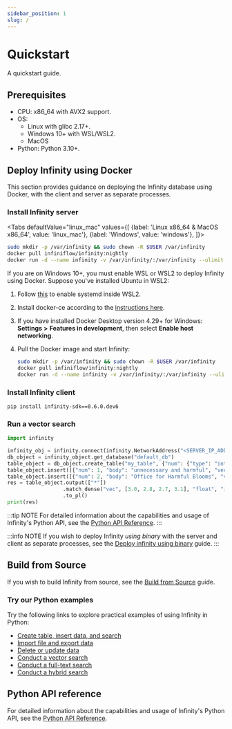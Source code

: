 ```yaml
---
sidebar_position: 1
slug: /
---
```


# Quickstart

A quickstart guide.

## Prerequisites

- CPU: x86_64 with AVX2 support.
- OS:
  - Linux with glibc 2.17+.
  - Windows 10+ with WSL/WSL2.
  - MacOS
- Python: Python 3.10+.

## Deploy Infinity using Docker 

This section provides guidance on deploying the Infinity database using Docker, with the client and server as separate processes. 

### Install Infinity server

<Tabs
  defaultValue="linux_mac"
  values={[
    {label: 'Linux x86_64 & MacOS x86_64', value: 'linux_mac'},
    {label: 'Windows', value: 'windows'},
  ]}>
   <TabItem value="linux_mac">

```bash
sudo mkdir -p /var/infinity && sudo chown -R $USER /var/infinity
docker pull infiniflow/infinity:nightly
docker run -d --name infinity -v /var/infinity/:/var/infinity --ulimit nofile=500000:500000 --network=host infiniflow/infinity:nightly
```
  </TabItem>
  <TabItem value="windows">

If you are on Windows 10+, you must enable WSL or WSL2 to deploy Infinity using Docker. Suppose you've installed Ubuntu in WSL2:

1. Follow [this](https://learn.microsoft.com/en-us/windows/wsl/systemd) to enable systemd inside WSL2.
2. Install docker-ce according to the [instructions here](https://docs.docker.com/engine/install/ubuntu).
3. If you have installed Docker Desktop version 4.29+ for Windows: **Settings** **>** **Features in development**, then select **Enable host networking**.
4. Pull the Docker image and start Infinity: 

   ```bash
   sudo mkdir -p /var/infinity && sudo chown -R $USER /var/infinity
   docker pull infiniflow/infinity:nightly
   docker run -d --name infinity -v /var/infinity/:/var/infinity --ulimit nofile=500000:500000 --network=host infiniflow/infinity:nightly
   ```

  </TabItem>
</Tabs>

### Install Infinity client

```
pip install infinity-sdk==0.6.0.dev6
```

### Run a vector search

```python
import infinity

infinity_obj = infinity.connect(infinity.NetworkAddress("<SERVER_IP_ADDRESS>", 23817)) 
db_object = infinity_object.get_database("default_db")
table_object = db_object.create_table("my_table", {"num": {"type": "integer"}, "body": {"type": "varchar"}, "vec": {"type": "vector, 4, float"}})
table_object.insert([{"num": 1, "body": "unnecessary and harmful", "vec": [1.0, 1.2, 0.8, 0.9]}])
table_object.insert([{"num": 2, "body": "Office for Harmful Blooms", "vec": [4.0, 4.2, 4.3, 4.5]}])
res = table_object.output(["*"])
                  .match_dense("vec", [3.0, 2.8, 2.7, 3.1], "float", "ip", 2)
                  .to_pl()
print(res)
```

:::tip NOTE
For detailed information about the capabilities and usage of Infinity's Python API, see the [Python API Reference](../references/pysdk_api_reference.md).
:::

:::info NOTE
If you wish to deploy Infinity *using binary* with the server and client as separate processes, see the [Deploy infinity using binary](https://infiniflow.org/docs/dev/deploy_infinity_server) guide.
:::

## Build from Source

If you wish to build Infinity from source, see the [Build from Source](https://infiniflow.org/docs/dev/build_from_source) guide.

### Try our Python examples

Try the following links to explore practical examples of using Infinity in Python:

- [Create table, insert data, and search](https://github.com/infiniflow/infinity/blob/main/example/simple_example.py)
- [Import file and export data](https://github.com/infiniflow/infinity/blob/main/example/import_data.py)
- [Delete or update data](https://github.com/infiniflow/infinity/blob/main/example/delete_update_data.py)
- [Conduct a vector search](https://github.com/infiniflow/infinity/blob/main/example/vector_search.py)
- [Conduct a full-text search](https://github.com/infiniflow/infinity/blob/main/example/fulltext_search.py)
- [Conduct a hybrid search](https://github.com/infiniflow/infinity/blob/main/example/hybrid_search.py)

## Python API reference

For detailed information about the capabilities and usage of Infinity's Python API, see the [Python API Reference](https://infiniflow.org/docs/dev/pysdk_api_reference).
